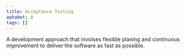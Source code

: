 ```yaml
---
title: Acceptance Testing
aphabet: A
tags: []
---
```


A development approach that involses flexible planing and continuous improvement to deliver the software as fast as possible.
